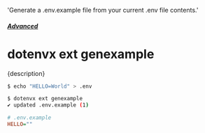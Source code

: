   'Generate a .env.example file from your current .env file contents.'

##### [Advanced](/docs/advanced)
# dotenvx ext genexample

<p className="lead">{description}</p>

```sh
$ echo "HELLO=World" > .env

$ dotenvx ext genexample
✔ updated .env.example (1)
```

```ini {{ title: ".env.example" }}
# .env.example
HELLO=""
```
